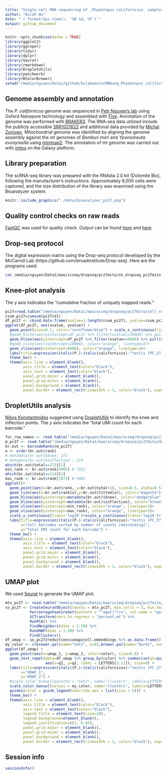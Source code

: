 ```yaml
---
title: "Single-cell RNA sequencing of _Phymatopus californicus_ samples"
author: "Bulah Wu"
date: "`r format(Sys.time(), '%B %d, %Y')`"
output: github_document
---
```


```r
knitr::opts_chunk$set(echo = TRUE)
library(ggplot2)
library(ggrepel)
library(tidyr)
library(dplyr)
library(Seurat)
library(rmarkdown)
library(DropletUtils)
library(patchwork)
library(RColorBrewer)
setwd("/media/nguyen/Data1/github/bulahwoo/scRNAseq_Phymatopus_californicus")
```


## Genome assembly and annotation

The _P. californicus_ genome was sequenced in [Petr Nguyen's lab](https://www.entu.cas.cz/en/departments/department-of-ecology-and-conservation-biology/laboratory-of-evolutionary-genetics/) using Oxford Nanopore technology and assembled with [Flye](https://github.com/mikolmogorov/Flye). Annotation of the genome was performed with [BRAKER3](https://github.com/Gaius-Augustus/BRAKER). The RNA-seq data utilized include the publicly accessible [SRR1021622](https://www.ncbi.nlm.nih.gov/sra/?term=SRR1021622) and additional data provided by [Michal Zurovec](https://www.entu.cas.cz/en/staff/profile/269-michalzurovec/). Mitochondrial genome was identified by aligning the genome assembly against the mt genomes of _Bombyx mori_ and _Yponomeuta evonymella_ using [minimap2](https://github.com/lh3/minimap2). The annotation of mt genome was carried out with [mitos](https://usegalaxy.org.au/root?tool_id=toolshed.g2.bx.psu.edu/repos/iuc/mitos2/mitos2/2.1.3+galaxy0) on the Galaxy platform.

## Library preparation

The scRNA-seq library was prepared with the RNAdia 2.0 kit (Dolomite Bio), following the manufacturer's instructions. Approximately 8,000 cells were captured, and the size distribution of the library was examined using the Bioanalyzer system.

```r
knitr::include_graphics("./data/bioanalyzer_pc27.png")
```

## Quality control checks on raw reads

[FastQC](https://www.bioinformatics.babraham.ac.uk/projects/fastqc/) was used for quality check. Output can be found [here](./data/fastqc_pc27_read1_pre.html) and [here](./data/fastqc_pc27_read2_pre.html).

## Drop-seq protocol

The digital expression matrix using the Drop-seq protocol developed by the McCarroll Lab (https://github.com/broadinstitute/Drop-seq). Here are the programs used:

```bash
cat /media/nguyen/Data1/mao/scseq/dropseq/pc27mito/sh_dropseq_pc27mito.sh
```

## Knee-plot analysis

The y axis indicates the "cumulative fraction of uniquely mapped reads."

```r
pc27=read.table("/media/nguyen/Data1/mao/scseq/dropseq/pc27mito/cell_readcounts.txt.gz", header=F, stringsAsFactors=F)
csum_pc27=cumsum(pc27$V1)
df_pc27 <- cbind.data.frame(xvalue=1:length(csum_pc27), yvalue=csum_pc27/max(csum_pc27))
ggplot(df_pc27, aes(xvalue, yvalue)) +
  geom_point(size=0.1, color="cornflowerblue") + scale_x_continuous(limits = c(0,50000))+
  #geom_hline(aes(yintercept=df_pc27 %>% filter(xvalue==10000) %>% pull(yvalue)), color="brown", linetype=2)+
  geom_hline(aes(yintercept=df_pc27 %>% filter(xvalue==8000) %>% pull(yvalue)), color="brown", linetype=2)+
  #geom_vline(aes(xintercept=10000), color="orange", linetype=3)+
  geom_vline(aes(xintercept=8000), color="orange", linetype=3)+
  labs(title=expression(italic(P.)~italic(californicus)~"testis (PC_27)"), x="Cell barcodes sorted by number of reads [descending]", y="Cumulative fraction of reads") +
  theme_bw() +
  theme(axis.line = element_blank(),
        axis.title = element_text(color="black"),
        axis.text = element_text(color="black"),
        panel.grid.major = element_blank(),
        panel.grid.minor = element_blank(),
        panel.background = element_blank(),
        panel.border = element_rect(linewidth = 1, color="black"), aspect.ratio = 1)
```

## DropletUtils analysis

[Nikos Konstantinides](https://konstantinides-lab.com) suggested using [DropletUtils](https://doi.org/doi:10.18129/B9.bioc.DropletUtils) to identify the knee and inflection points. The y axis indicates the "total UMI count for each barcode."

```r
for_row_names <- read.table("/media/nguyen/Data1/mao/scseq/dropseq/pc27mito/dge_c10k.txt.gz", header=T, stringsAsFactors=F)$GENE
m_pc27 <- read.table("/media/nguyen/Data1/mao/scseq/dropseq/pc27mito/dge_c10k.txt.gz", header=T, stringsAsFactors=F, row.names = for_row_names)[,-1]
br.out <- barcodeRanks(m_pc27)
o <- order(br.out$rank)
# metadata(br.out)$knee: 273
# metadata(br.out)$inflection : 114
which(br.out$total==273)[1]
min_rank <- br.out$rank[3905] # 7321
which(br.out$total==114)[1]
max_rank <- br.out$rank[7873] # 9401
ggplot()+
  geom_point(aes(x=br.out$rank, y=br.out$total+1), size=0.5, alpha=0.5)+
  geom_line(aes(x=br.out$rank[o],y=br.out$fitted[o]), color="magenta")+
  geom_hline(aes(yintercept=metadata(br.out)$knee), color="dodgerblue", linetype=2)+
  geom_hline(aes(yintercept=metadata(br.out)$inflection), color="brown", linetype=2)+
  geom_vline(aes(xintercept=min_rank), color="orange", linetype=3)+
  geom_vline(aes(xintercept=max_rank), color="orange", linetype=3)+
  scale_x_continuous(trans='log10')+scale_y_continuous(trans='log10')+
  labs(title=expression(italic(P.)~italic(californicus)~"testis (PC_27)"),
       x="Cell barcodes sorted by number of counts [descending]",
       y="Total UMI count for each barcode") +
  theme_bw() +
  theme(axis.line = element_blank(),
        axis.title = element_text(color="black"),
        axis.text = element_text(color="black"),
        panel.grid.major = element_blank(),
        panel.grid.minor = element_blank(),
        panel.background = element_blank(),
        panel.border = element_rect(linewidth = 1, color="black"), aspect.ratio = 1)
```

## UMAP plot

We used [Seurat](https://satijalab.org/seurat) to generate the UMAP plot.

```r
mtx_pc27 <- read.table("/media/nguyen/Data1/mao/scseq/dropseq/pc27mito/dge_c10k.txt.gz", header = TRUE, row.names = 1, colClasses =c("character", rep("numeric", 10000)))
so_pc27 <- CreateSeuratObject(counts = mtx_pc27, min.cells = 3, min.features = 200, project = "pc27") %>%
           PercentageFeatureSet(pattern = "^agat|^rrn", col.name = "percent.mt") %>%
           SCTransform(vars.to.regress = "percent.mt") %>%
           RunPCA() %>%
           FindNeighbors(dims = 1:30) %>%
           RunUMAP(dims = 1:30) %>%
           FindClusters()
df_umap <- so_pc27@reductions$umap@cell.embeddings %>% as.data.frame() %>% cbind(color=so_pc27@meta.data$seurat_clusters)
my_color <- c(brewer.pal(name="Set2", n=8),brewer.pal(name="Dark2", n=8))[c(1,3,2,4,5:8,12,14,15)]
ggplot(df_umap) +
  geom_point(aes(x=umap_1, y=umap_2, color=color), size=0.8) +
  geom_text_repel(data=df_umap %>% group_by(color) %>% summarise(q1=quantile(umap_1, 0.5), q2=quantile(umap_2, 0.5)),
                  aes(x=q1, y=q2, label = LETTERS[1:11]), size=8) +
  labs(title=expression(italic(P.)~italic(californicus)~"testis (PC_27)"),
       x="UMAP_1",
       y="UMAP_2") +
  #scale_color_brewer(palette = "Set2", name="clusters", labels=LETTERS[1:11]) +
  scale_color_manual(values = my_color, name="clusters", labels=LETTERS[1:11]) +
  guides(color = guide_legend(override.aes = list(size = 5))) +
  theme_bw() +
  theme(axis.line = element_blank(),
        axis.title = element_text(color="black"),
        axis.text = element_text(color="black"),
        legend.title = element_text(size=10),
        legend.background=element_blank(),
        legend.justification=c(1, 0.85),
        panel.grid.major = element_blank(),
        panel.grid.minor = element_blank(),
        panel.background = element_blank(),
        panel.border = element_rect(linewidth = 1, color="black"), aspect.ratio = 1)
```

## Session info

```r
sessionInfo()
```
